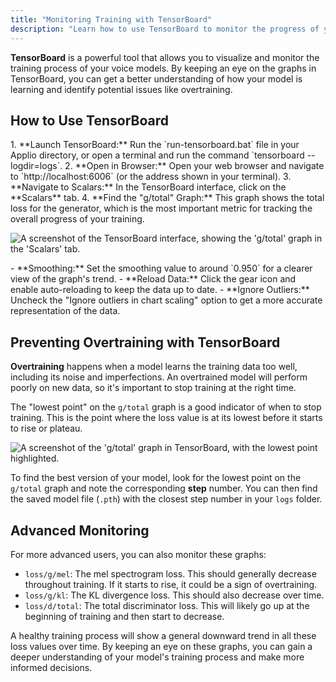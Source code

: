 ```yaml
---
title: "Monitoring Training with TensorBoard"
description: "Learn how to use TensorBoard to monitor the progress of your model training and prevent overtraining."
---
```



**TensorBoard** is a powerful tool that allows you to visualize and monitor the training process of your voice models. By keeping an eye on the graphs in TensorBoard, you can get a better understanding of how your model is learning and identify potential issues like overtraining.

## How to Use TensorBoard

<Steps>
1.  **Launch TensorBoard:** Run the `run-tensorboard.bat` file in your Applio directory, or open a terminal and run the command `tensorboard --logdir=logs`.
2.  **Open in Browser:** Open your web browser and navigate to `http://localhost:6006` (or the address shown in your terminal).
3.  **Navigate to Scalars:** In the TensorBoard interface, click on the **Scalars** tab.
4.  **Find the "g/total" Graph:** This graph shows the total loss for the generator, which is the most important metric for tracking the overall progress of your training.
</Steps>

![A screenshot of the TensorBoard interface, showing the 'g/total' graph in the 'Scalars' tab.](/images/tensorboard.png)

<Aside type="tip" title="TensorBoard Settings">
  - **Smoothing:** Set the smoothing value to around `0.950` for a clearer view of the graph's trend.
  - **Reload Data:** Click the gear icon and enable auto-reloading to keep the data up to date.
  - **Ignore Outliers:** Uncheck the "Ignore outliers in chart scaling" option to get a more accurate representation of the data.
</Aside>

## Preventing Overtraining with TensorBoard

**Overtraining** happens when a model learns the training data too well, including its noise and imperfections. An overtrained model will perform poorly on new data, so it's important to stop training at the right time.

The "lowest point" on the `g/total` graph is a good indicator of when to stop training. This is the point where the loss value is at its lowest before it starts to rise or plateau.

![A screenshot of the 'g/total' graph in TensorBoard, with the lowest point highlighted.](/images/point.png)

To find the best version of your model, look for the lowest point on the `g/total` graph and note the corresponding **step** number. You can then find the saved model file (`.pth`) with the closest step number in your `logs` folder.

## Advanced Monitoring

For more advanced users, you can also monitor these graphs:

-   `loss/g/mel`: The mel spectrogram loss. This should generally decrease throughout training. If it starts to rise, it could be a sign of overtraining.
-   `loss/g/kl`: The KL divergence loss. This should also decrease over time.
-   `loss/d/total`: The total discriminator loss. This will likely go up at the beginning of training and then start to decrease.

A healthy training process will show a general downward trend in all these loss values over time. By keeping an eye on these graphs, you can gain a deeper understanding of your model's training process and make more informed decisions.